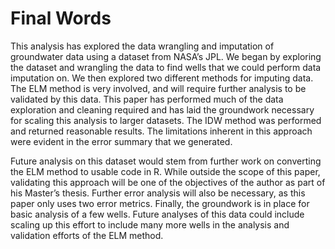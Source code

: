 # Final Words

This analysis has explored the data wrangling and imputation of groundwater data using a dataset from NASA's JPL. We began by exploring the dataset and wrangling the data to find wells that we could perform data imputation on. We then explored two different methods for imputing data. The ELM method is very involved, and will require further analysis to be validated by this data. This paper has performed much of the data exploration and cleaning required and has laid the groundwork necessary for scaling this analysis to larger datasets. The IDW method was performed and returned reasonable results. The limitations inherent in this approach were evident in the error summary that we generated.

Future analysis on this dataset would stem from further work on converting the ELM method to usable code in R. While outside the scope of this paper, validating this approach will be one of the objectives of the author as part of his Master's thesis. Further error analysis will also be necessary, as this paper only uses two error metrics. Finally, the groundwork is in place for basic analysis of a few wells. Future analyses of this data could include scaling up this effort to include many more wells in the analysis and validation efforts of the ELM method.

